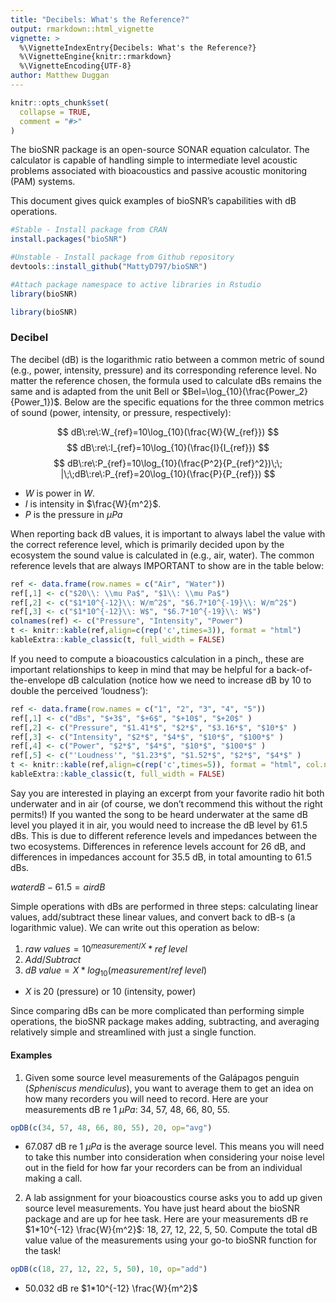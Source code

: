 ```yaml
---
title: "Decibels: What's the Reference?"
output: rmarkdown::html_vignette
vignette: >
  %\VignetteIndexEntry{Decibels: What's the Reference?}
  %\VignetteEngine{knitr::rmarkdown}
  %\VignetteEncoding{UTF-8}
author: Matthew Duggan
---
```


```r
knitr::opts_chunk$set(
  collapse = TRUE,
  comment = "#>"
)
```

The bioSNR package is an open-source SONAR equation calculator. The calculator is capable of handling simple to intermediate level acoustic problems associated with bioacoustics and passive acoustic monitoring (PAM) systems. 

This document gives quick examples of bioSNR's capabilities with dB operations. 

```r
#Stable - Install package from CRAN 
install.packages("bioSNR")

#Unstable - Install package from Github repository 
devtools::install_github("MattyD797/bioSNR")

#Attach package namespace to active libraries in Rstudio
library(bioSNR)
```

```r
library(bioSNR)
```


### Decibel

The decibel (dB) is the logarithmic ratio between a common metric of sound (e.g., power, intensity, pressure) and its corresponding reference level. No matter the reference chosen, the formula used to calculate dBs remains the same and is adapted from the unit Bell or $Bel=\log_{10}(\frac{Power_2}{Power_1})$. Below are the specific equations for the three common metrics of sound (power, intensity, or pressure, respectively):

$$ dB\:re\:W_{ref}=10\log_{10}(\frac{W}{W_{ref}})  $$
$$ dB\:re\:I_{ref}=10\log_{10}(\frac{I}{I_{ref}})  $$
$$ dB\:re\:P_{ref}=10\log_{10}(\frac{P^2}{P_{ref}^2})\;\; |\;\;dB\:re\:P_{ref}=20\log_{10}(\frac{P}{P_{ref}})  $$

* $W$ is power in $W$.
* $I$ is intensity in $\frac{W}{m^2}$. 
* $P$ is the pressure in $\mu Pa$

When reporting back dB values, it is important to always label the value with the correct reference level, which is primarily decided upon by the ecosystem the sound value is calculated in (e.g., air, water). The common reference levels that are always IMPORTANT to show are in the table below:

```r
ref <- data.frame(row.names = c("Air", "Water"))
ref[,1] <- c("$20\\: \\mu Pa$", "$1\\: \\mu Pa$")
ref[,2] <- c("$1*10^{-12}\\: W/m^2$", "$6.7*10^{-19}\\: W/m^2$")
ref[,3] <- c("$1*10^{-12}\\: W$", "$6.7*10^{-19}\\: W$")
colnames(ref) <- c("Pressure", "Intensity", "Power")
t <- knitr::kable(ref,align=c(rep('c',times=3)), format = "html") 
kableExtra::kable_classic(t, full_width = FALSE) 
```
If you need to compute a bioacoustics calculation in a pinch,, these are important relationships to keep in mind that may be helpful for a back-of-the-envelope dB calculation (notice how we need to increase dB by 10 to double the perceived 'loudness'):
```r
ref <- data.frame(row.names = c("1", "2", "3", "4", "5"))
ref[,1] <- c("dBs", "$+3$", "$+6$", "$+10$", "$+20$" )
ref[,2] <- c("Pressure", "$1.41*$", "$2*$", "$3.16*$", "$10*$" )
ref[,3] <- c("Intensity", "$2*$", "$4*$", "$10*$", "$100*$" )
ref[,4] <- c("Power", "$2*$", "$4*$", "$10*$", "$100*$" )
ref[,5] <- c("'Loudness'", "$1.23*$", "$1.52*$", "$2*$", "$4*$" )
t <- knitr::kable(ref,align=c(rep('c',times=5)), format = "html", col.names = NULL) 
kableExtra::kable_classic(t, full_width = FALSE) 
```

Say you are interested in playing an excerpt from your favorite radio hit both underwater and in air (of course, we don’t recommend this without the right permits!) If you wanted the song to be heard underwater at the same dB level you played it in air, you would need to increase the dB level by 61.5 dBs. This is due to different reference levels and impedances between the two ecosystems. Differences in reference levels account for 26 dB, and differences in impedances account for 35.5 dB, in total amounting to 61.5 dBs.

$waterdB - 61.5 = airdB$

Simple operations with dBs are performed in three steps: calculating linear values, add/subtract these linear values, and convert back to dB-s (a logarithmic value). We can write out this operation as below:

1. $raw\;values = 10^{measurement/X}*ref\;level$
2. $Add/Subtract$
3. $dB\;value = X*log_{10}(measurement/ref\;level)$

* $X$ is 20 (pressure) or 10 (intensity, power)

Since comparing dBs can be more complicated than performing simple operations, the bioSNR package makes adding, subtracting, and averaging relatively simple and streamlined with just a single function. 

#### Examples

1. Given some source level measurements of the Galápagos penguin (_Spheniscus mendiculus_), you want to average them to get an idea on how many recorders you will need to record. Here are your measurements dB re $1\:\mu Pa$: 34, 57, 48, 66, 80, 55.

```r
opDB(c(34, 57, 48, 66, 80, 55), 20, op="avg")
```

* 67.087 dB re $1\:\mu Pa$ is the average source level. This means you will need to take this number into consideration when considering your noise level out in the field for how far your recorders can be from an individual making a call.

2. A lab assignment for your bioacoustics course asks you to add up given source level measurements. You have just heard about the bioSNR package and are up for hee task. Here are your measurements dB re $1*10^{-12} \frac{W}{m^2}$: 18, 27, 12, 22, 5, 50. Compute the total dB value value of the measurements using your go-to bioSNR function for the task!

```r
opDB(c(18, 27, 12, 22, 5, 50), 10, op="add")
```

* 50.032 dB re $1*10^{-12} \frac{W}{m^2}$
